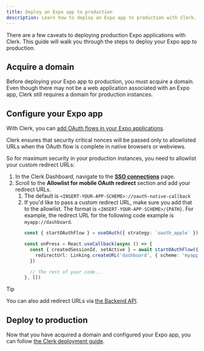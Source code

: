 ```yaml
---
title: Deploy an Expo app to production
description: Learn how to deploy an Expo app to production with Clerk.
---
```


There are a few caveats to deploying production Expo applications with Clerk. This guide will walk you through the steps to deploy your Expo app to production.

## Acquire a domain

Before deploying your Expo app to production, you must acquire a domain. Even though there may not be a web application associated with an Expo app, Clerk still requires a domain for production instances.

## Configure your Expo app

With Clerk, you can [add OAuth flows in your Expo applications](/docs/custom-flows/oauth-connections).

Clerk ensures that security critical nonces will be passed only to allowlisted URLs when the OAuth flow is complete in native browsers or webviews.

So for maximum security in your production instances, you need to allowlist your custom redirect URLs:

1. In the Clerk Dashboard, navigate to the [**SSO connections**](https://dashboard.clerk.com/last-active?path=user-authentication/sso-connections) page.
1. Scroll to the **Allowlist for mobile OAuth redirect** section and add your redirect URLs.
   1. The default is `<INSERT-YOUR-APP-SCHEME>://oauth-native-callback`
   1. If you'd like to pass a custom redirect URL, make sure you add that to the allowlist. The format is `<INSERT-YOUR-APP-SCHEME>/{PATH}`. For example, the redirect URL for the following code example is `myapp://dashboard`.
      ```ts
      const { startOAuthFlow } = useOAuth({ strategy: `oauth_apple` })

      const onPress = React.useCallback(async () => {
        const { createdSessionId, setActive } = await startOAuthFlow({
          redirectUrl: Linking.createURL('dashboard', { scheme: 'myapp' }),
        })

        // The rest of your code...
      }, [])
      ```

> [!TIP]
> You can also add redirect URLs via [the Backend API](/docs/reference/backend-api/tag/Redirect-URLs#operation/CreateRedirectURL).

## Deploy to production

Now that you have acquired a domain and configured your Expo app, you can follow [the Clerk deployment guide](/docs/deployments/overview).

